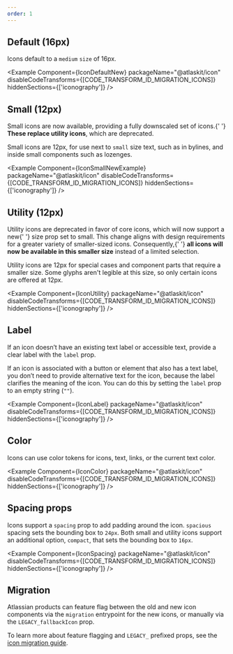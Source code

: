 ```yaml
---
order: 1
---
```




## Default (16px)

Icons default to a `medium` `size` of 16px.

<Example
	Component={IconDefaultNew}
	packageName="@atlaskit/icon"
	disableCodeTransforms={[CODE_TRANSFORM_ID_MIGRATION_ICONS]}
	hiddenSections={['iconography']}
/>

## Small (12px)

<SectionMessage appearance="discovery" title="New" icon={PremiumIcon}>
	Small icons are now available, providing a fully downscaled set of icons.{' '}
	<strong>These replace utility icons</strong>, which are deprecated.
</SectionMessage>

Small icons are 12px, for use next to `small` size text, such as in bylines, and inside small
components such as lozenges.

<Example
	Component={IconSmallNewExample}
	packageName="@atlaskit/icon"
	disableCodeTransforms={[CODE_TRANSFORM_ID_MIGRATION_ICONS]}
	hiddenSections={['iconography']}
/>

## Utility (12px)

<SectionMessage appearance="warning" title="Deprecated">
	Utility icons are deprecated in favor of core icons, which will now support a new{' '}
	<inlineCode>size</inlineCode> prop set to <inlineCode>small</inlineCode>. This change aligns with
	design requirements for a greater variety of smaller-sized icons. Consequently,{' '}
	<strong>all icons will now be available in this smaller size</strong> instead of a limited
	selection.
</SectionMessage>

Utility icons are 12px for special cases and component parts that require a smaller size. Some
glyphs aren't legible at this size, so only certain icons are offered at 12px.

<Example
	Component={IconUtility}
	packageName="@atlaskit/icon"
	disableCodeTransforms={[CODE_TRANSFORM_ID_MIGRATION_ICONS]}
	hiddenSections={['iconography']}
/>

## Label

If an icon doesn’t have an existing text label or accessible text, provide a clear label with the
`label` prop.

If an icon is associated with a button or element that also has a text label, you don’t need to
provide alternative text for the icon, because the label clarifies the meaning of the icon. You can
do this by setting the `label` prop to an empty string (`""`).

<Example
	Component={IconLabel}
	packageName="@atlaskit/icon"
	disableCodeTransforms={[CODE_TRANSFORM_ID_MIGRATION_ICONS]}
	hiddenSections={['iconography']}
/>

## Color

Icons can use color tokens for icons, text, links, or the current text color.

<Example
	Component={IconColor}
	packageName="@atlaskit/icon"
	disableCodeTransforms={[CODE_TRANSFORM_ID_MIGRATION_ICONS]}
	hiddenSections={['iconography']}
/>

## Spacing props

Icons support a `spacing` prop to add padding around the icon. `spacious` spacing sets the bounding
box to `24px`. Both small and utility icons support an additional option, `compact`, that sets the
bounding box to `16px`.

<Example
	Component={IconSpacing}
	packageName="@atlaskit/icon"
	disableCodeTransforms={[CODE_TRANSFORM_ID_MIGRATION_ICONS]}
	hiddenSections={['iconography']}
/>

## Migration

Atlassian products can feature flag between the old and new icon components via the `migration`
entrypoint for the new icons, or manually via the `LEGACY_fallbackIcon` prop.

<Example
	Component={IconMigration}
	packageName="@atlaskit/icon"
	disableCodeTransforms={[CODE_TRANSFORM_ID_MIGRATION_ICONS]}
/>

To learn more about feature flagging and `LEGACY_` prefixed props, see the
[icon migration guide](/components/icon/migration-guide#atlassian-developers).

